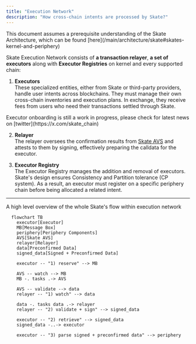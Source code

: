 ```yaml
---
title: "Execution Network"
description: "How cross-chain intents are processed by Skate?"
---
```


<Note>
This document assumes a prerequisite understanding of the Skate Architecture, which can be found [here](/main/architecture/skate#skates-kernel-and-periphery)
</Note>

Skate Execution Network consists of **a transaction relayer**, **a set of executors** along with **Executor Registries** on kernel and every supported chain:

1. **Executors**<br/>
  These specialized entities, either from Skate or third-party providers, handle user intents across blockchains. They must manage their own cross-chain inventories and execution plans. In exchange, they receive fees from users who need their transactions settled through Skate.

<Note>
  Executor onboarding is still a work in progress, please check for latest news on [twitter](https://x.com/skate_chain)
</Note>

2. **Relayer**<br/>
  The relayer oversees the confirmation results from [Skate AVS](/main/architecture/avs) and attests to them by signing, effectively preparing the calldata for the executor.

3. **Executor Registry**<br/>
  The Executor Registry manages the addition and removal of executors. Skate's design ensures Consistency and Partition tolerance (CP system). As a result, an executor must register on a specific periphery chain before being allocated a related intent.

---
A high level overview of the whole Skate's flow within execution network

<Card title="Execution Network flow">

```mermaid
  flowchart TB
    executor[Executor]
    MB[Message Box]
    periphery[Periphery Components]
    AVS[Skate AVS]
    relayer[Relayer]
    data[Preconfirmed Data]
    signed_data[Signed + Preconfirmed Data]

    executor -- "1) reserve" --> MB

    AVS -- watch --> MB
    MB -. tasks .-> AVS

    AVS -- validate --> data
    relayer -- "1) watch" --> data

    data -. tasks data .-> relayer
    relayer -- "2) validate + sign" --> signed_data

    executor -- "2) retrieve" --> signed_data
    signed_data -..-> executor

    executor -- "3) parse signed + preconfirmed data" --> periphery
```
</Card>
